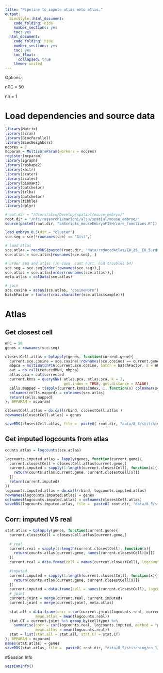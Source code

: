 ```yaml
---
title: "Pipeline to impute atlas onto atlas."
output:
  BiocStyle::html_document:
    code_folding: hide
    number_sections: yes
    toc: yes  
  html_document:
    code_folding: hide
    number_sections: yes
    toc: yes
    toc_float:
      collapsed: true
    theme: united
---
```


Options:

nPC = 50

nn = 1

# Load dependencies and source data

```r

library(Matrix)
library(scran)
library(BiocParallel)
library(BiocNeighbors)
ncores = 7
mcparam = MulticoreParam(workers = ncores)
register(mcparam)
library(igraph)
library(reshape2)
library(knitr)
library(scater)
library(scales)
library(biomaRt)
library(batchelor)
library(irlba)
library(batchelor)
library(tibble)
library(dplyr)

#root.dir = "/Users/alsu/Develop/spatial/mouse_embryo/"
root.dir = "/nfs/research1/marioni/alsu/spatial/mouse_embryo/"
source(paste0(root.dir, "amScripts_mouseEmbryoFISH/core_functions.R"))

load_embryo_8.5(dir = "cluster")
sce.seq = sce[!rownames(sce) == "Xist",]

# load atlas 
sce.atlas = readRDS(paste0(root.dir, "data/reducedAtlas/E8_25__E8_5.rds"))
sce.atlas = sce.atlas[rownames(sce.seq), ]

# order seq and atlas (in case, cant hurt, had troubles b4)
sce.seq = sce.seq[order(rownames(sce.seq)),]
sce.atlas = sce.atlas[order(rownames(sce.atlas)),]
meta.atlas = colData(sce.atlas)

# join
sce.cosine = assay(sce.atlas, "cosineNorm")
batchFactor = factor(c(as.character(sce.atlas$sample)))


```

# Atlas

## Get closest cell

```r

nPC = 50
genes = rownames(sce.seq)

closestCell.atlas = bplapply(genes, function(current.gene){
  current.sce.cosine = sce.cosine[!rownames(sce.cosine) == current.gene, ]
  mbpca = multiBatchPCA(current.sce.cosine, batch = batchFactor, d = nPC)
  out = do.call(reducedMNN, mbpca)
  atlas.pca = out$corrected
  current.knns = queryKNN( atlas.pca, atlas.pca, k = 2, 
                           get.index = TRUE, get.distance = FALSE)
  cells.mapped = t(apply(current.knns$index, 1, function(x) colnames(sce.atlas)[x[2]] ))
  colnames(cells.mapped) = colnames(sce.atlas)
  return(cells.mapped)
}, BPPARAM = mcparam)

closestCell.atlas = do.call(rbind, closestCell.atlas )
rownames(closestCell.atlas) = genes

saveRDS(closestCell.atlas, file =  paste0( root.dir, "data/8_5/stitching/nn_1/closest_cell_atlas2atlas.rds"))


```

## Get imputed logcounts from atlas

```r

counts.atlas = logcounts(sce.atlas)

logcounts.imputed.atlas = lapply(genes, function(current.gene){
  current.closestCell = closestCell.atlas[current.gene,]
  current.imputed = sapply(1:length(current.closestCell), function(x){
    return(counts.atlas[current.gene, current.closestCell[x]])
  })
  return(current.imputed)
})
logcounts.imputed.atlas = do.call(rbind, logcounts.imputed.atlas)
rownames(logcounts.imputed.atlas) = genes
colnames(logcounts.imputed.atlas) = colnames(closestCell.atlas)
saveRDS(logcounts.imputed.atlas, file =  paste0( root.dir, "data/8_5/stitching/nn_1/imputed_logcounts_atlas2atlas.rds"))

```


## Corr: imputed VS real

```r


stat.atlas = bplapply(genes, function(current.gene){
  current.closestCell = closestCell.atlas[current.gene,]
  
  # real
  current.real = sapply(1:length(current.closestCell), function(x){
    return(counts.atlas[current.gene, names(current.closestCell)[x]])
  })
  current.real = data.frame(cell = names(current.closestCell), logcounts.real = current.real)
  
  #imputed
  current.imputed = sapply(1:length(current.closestCell), function(x){
    return(counts.atlas[current.gene, current.closestCell[x]])
  })
  current.imputed = data.frame(cell = names(current.closestCell), logcounts.imputed = current.imputed)
  # joint
  current.joint = merge(current.real, current.imputed)
  current.joint = merge(current.joint, meta.atlas)
  
  stat.all = data.frame(corr = cor(current.joint$logcounts.real, current.joint$logcounts.imputed, method = "pearson"), 
              mean.atlas = mean(logcounts.real))
  stat.CT = current.joint %>% group_by(celltype) %>%
    summarise(corr = cor(logcounts.real, logcounts.imputed, method = "pearson"), 
              mean.atlas = mean(logcounts.real))
  stat = list(stat.all = stat.all, stat.CT = stat.CT)
}, BPPARAM = mcparam)
names(stat.atlas) = genes
saveRDS(stat.atlas, file =  paste0( root.dir, "data/8_5/stitching/nn_1/stat_corr_atlas2atlas.rds"))


```


#Session Info

```r

sessionInfo()

```
